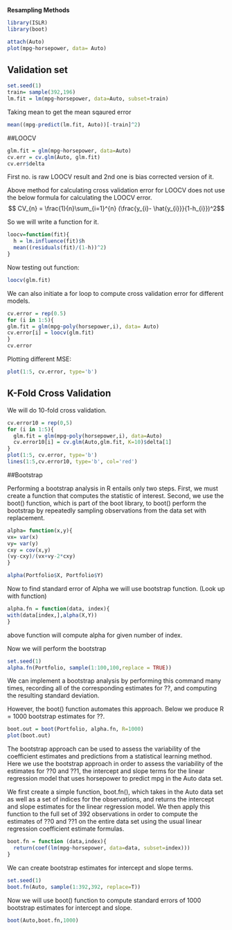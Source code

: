 **Resampling Methods**

```{r}
library(ISLR)
library(boot)
```


```{r, echo=FALSE}
attach(Auto)
plot(mpg~horsepower, data= Auto)

```
## Validation set

```{r}
set.seed(1)
train= sample(392,196)
lm.fit = lm(mpg~horsepower, data=Auto, subset=train)
```
Taking mean to get the mean sqaured error 
```{r}
mean((mpg-predict(lm.fit, Auto))[-train]^2)
```

##LOOCV

```{r}
glm.fit = glm(mpg~horsepower, data=Auto)
cv.err = cv.glm(Auto, glm.fit)
cv.err$delta
```
First no. is raw LOOCV result and 2nd one is bias corrected version of it.

Above method for calculating cross validation error for LOOCV does not use the below formula for calculating the LOOCV error.
$$ CV_{n} = \frac{1}{n}\sum_{i=1}^{n} (\frac{y_{i}- \hat{y_{i}}}{1-h_{i}})^2$$

So we will write a function for it. 

``` {r}
loocv=function(fit){
  h = lm.influence(fit)$h
  mean((residuals(fit)/(1-h))^2)
}
```
Now testing out function:

```{r}
loocv(glm.fit)
```

We can also initiate a for loop to compute cross validation error for different models. 
```{r}
cv.error = rep(0.5)
for (i in 1:5){
glm.fit = glm(mpg~poly(horsepower,i), data= Auto)
cv.error[i] = loocv(glm.fit)
}
cv.error
```
Plotting different MSE:

```{r, echo=FALSE}
plot(1:5, cv.error, type='b')
```

## K-Fold Cross Validation
 We will do 10-fold cross validation.

```{r}
cv.error10 = rep(0,5)
for (i in 1:5){
  glm.fit = glm(mpg~poly(horsepower,i), data=Auto)
  cv.error10[i] = cv.glm(Auto,glm.fit, K=10)$delta[1]
}
plot(1:5, cv.error, type='b')
lines(1:5,cv.error10, type='b', col='red')
```
##Bootstrap

Performing a bootstrap analysis in R entails only two steps.
First, we must create a function that computes the statistic of interest.
Second, we use the boot() function, which is part of the boot library, to boot() perform the bootstrap by repeatedly sampling observations from the data
set with replacement.

```{r}
alpha= function(x,y){
vx= var(x)
vy= var(y)
cxy = cov(x,y)
(vy-cxy)/(vx+vy-2*cxy)
}

alpha(Portfolio$X, Portfolio$Y)
```
Now to find standard error of Alpha we will use bootstrap function. (Look up with function)

```{r}
alpha.fn = function(data, index){
with(data[index,],alpha(X,Y))
}

```
above function  will compute alpha for given number of index.


Now we will perform the bootstrap

```{r}
set.seed(1)
alpha.fn(Portfolio, sample(1:100,100,replace = TRUE))
```

We can implement a bootstrap analysis by performing this command many
times, recording all of the corresponding estimates for ??, and computing the resulting standard deviation.


However, the boot() function automates this approach. Below we produce R = 1000 bootstrap estimates for ??.

```{r}
boot.out = boot(Portfolio, alpha.fn, R=1000)
plot(boot.out)

```
The bootstrap approach can be used to assess the variability of the coefficient estimates and predictions from a statistical learning method. Here
we use the bootstrap approach in order to assess the variability of the
estimates for ??0 and ??1, the intercept and slope terms for the linear regression model that uses horsepower to predict mpg in the Auto data set.

We first create a simple function, boot.fn(), which takes in the Auto data
set as well as a set of indices for the observations, and returns the intercept
and slope estimates for the linear regression model. We then apply this
function to the full set of 392 observations in order to compute the estimates of ??0 and ??1 on the entire data set using the usual linear regression coefficient estimate formulas.


```{r}
boot.fn = function (data,index){
  return(coef(lm(mpg~horsepower, data=data, subset=index)))
}
```
We can create bootstrap estimates for intercept and slope terms.
```{r}
set.seed(1)
boot.fn(Auto, sample(1:392,392, replace=T))
```

Now we will use boot() function to compute standard errors of 1000 bootstrap estimates for intercept and slope.

```{r}
boot(Auto,boot.fn,1000)
```

